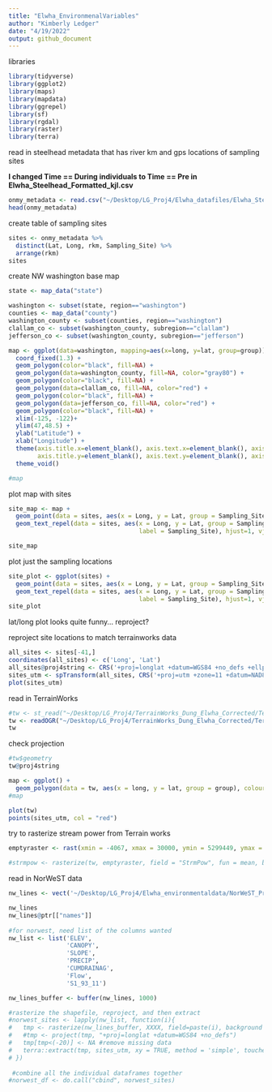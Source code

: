 ```yaml
---
title: "Elwha_EnvironmenalVariables"
author: "Kimberly Ledger"
date: "4/19/2022"
output: github_document
---
```


libraries
```r
library(tidyverse)
library(ggplot2)
library(maps)
library(mapdata)
library(ggrepel)
library(sf)
library(rgdal)
library(raster)
library(terra)
```




read in steelhead metadata that has river km and gps locations of sampling sites 

**I changed Time == During individuals to Time == Pre in Elwha_Steelhead_Formatted_kjl.csv** 
```r
onmy_metadata <- read.csv("~/Desktop/LG_Proj4/Elwha_datafiles/Elwha_Steelhead_Formatted_kjl.csv")
head(onmy_metadata)
```

create table of sampling sites 
```r
sites <- onmy_metadata %>%
  distinct(Lat, Long, rkm, Sampling_Site) %>%
  arrange(rkm)
sites
```


create NW washington base map
```r
state <- map_data("state")

washington <- subset(state, region=="washington")
counties <- map_data("county")
washington_county <- subset(counties, region=="washington")
clallam_co <- subset(washington_county, subregion=="clallam")
jefferson_co <- subset(washington_county, subregion=="jefferson")

map <- ggplot(data=washington, mapping=aes(x=long, y=lat, group=group)) + 
  coord_fixed(1.3) + 
  geom_polygon(color="black", fill=NA) + 
  geom_polygon(data=washington_county, fill=NA, color="gray80") + 
  geom_polygon(color="black", fill=NA) + 
  geom_polygon(data=clallam_co, fill=NA, color="red") + 
  geom_polygon(color="black", fill=NA) + 
  geom_polygon(data=jefferson_co, fill=NA, color="red") + 
  geom_polygon(color="black", fill=NA) + 
  xlim(-125, -122)+
  ylim(47,48.5) + 
  ylab("Latitude") +
  xlab("Longitude") +
  theme(axis.title.x=element_blank(), axis.text.x=element_blank(), axis.ticks.x=element_blank(),
        axis.title.y=element_blank(), axis.text.y=element_blank(), axis.ticks.y=element_blank()) +
  theme_void()

#map
```

plot map with sites
```r
site_map <- map + 
  geom_point(data = sites, aes(x = Long, y = Lat, group = Sampling_Site)) +
  geom_text_repel(data = sites, aes(x = Long, y = Lat, group = Sampling_Site, 
                                    label = Sampling_Site), hjust=1, vjust=0.5)

site_map
```


plot just the sampling locations 
```r
site_plot <- ggplot(sites) + 
  geom_point(data = sites, aes(x = Long, y = Lat, group = Sampling_Site)) +
  geom_text_repel(data = sites, aes(x = Long, y = Lat, group = Sampling_Site, 
                                    label = Sampling_Site), hjust=1, vjust=0.5)
site_plot
```

lat/long plot looks quite funny... reproject? 


reproject site locations to match terrainworks data 
```r
all_sites <- sites[-41,]
coordinates(all_sites) <- c('Long', 'Lat')
all_sites@proj4string <- CRS('+proj=longlat +datum=WGS84 +no_defs +ellps=WGS84 +towgs84=0,0,0')
sites_utm <- spTransform(all_sites, CRS('+proj=utm +zone=11 +datum=NAD83 +units=m +no_defs')) 
plot(sites_utm)
``` 


read in TerrainWorks
```r
#tw <- st_read("~/Desktop/LG_Proj4/TerrainWorks_Dung_Elwha_Corrected/Terrainworks_Dung_Elwha.shp")
tw <- readOGR("~/Desktop/LG_Proj4/TerrainWorks_Dung_Elwha_Corrected/Terrainworks_Dung_Elwha.shp")
tw
```


check projection
```r
#tw$geometry
tw@proj4string
```


```r
map <- ggplot() + 
  geom_polygon(data = tw, aes(x = long, y = lat, group = group), colour = "black", fill = NA)
#map
```


```r
plot(tw)
points(sites_utm, col = "red")
```


try to rasterize stream power from Terrain works
```r
emptyraster <- rast(xmin = -4067, xmax = 30000, ymin = 5299449, ymax = 5353874, resolution = 30)

#strmpow <- rasterize(tw, emptyraster, field = "StrmPow", fun = mean, background = NA)
```


read in NorWeST data 
```r
nw_lines <- vect('~/Desktop/LG_Proj4/Elwha_environmentaldata/NorWeST_PredictedStreamTempPoints_WACoast_MWMT/NorWeST_PredictedStreamTempPoints_WACoast_MWMT.shp')

nw_lines
nw_lines@ptr[["names"]]
  
#for norwest, need list of the columns wanted
nw_list <- list('ELEV',
                'CANOPY',
                'SLOPE',
                'PRECIP',
                'CUMDRAINAG',
                'Flow',
                'S1_93_11')
```


```r
nw_lines_buffer <- buffer(nw_lines, 1000)

#rasterize the shapefile, reproject, and then extract
#norwest_sites <- lapply(nw_list, function(i){
#   tmp <- rasterize(nw_lines_buffer, XXXX, field=paste(i), background = NA)
#   #tmp <- project(tmp, "+proj=longlat +datum=WGS84 +no_defs")
#   tmp[tmp<(-20)] <- NA #remove missing data
#   terra::extract(tmp, sites_utm, xy = TRUE, method = 'simple', touches = TRUE, na.rm=TRUE)
# })
 
 #combine all the individual dataframes together
#norwest_df <- do.call("cbind", norwest_sites)
```





